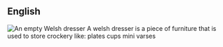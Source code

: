 ==English==
[[Image:Dresser_(PSF).png|thumb|An empty Welsh dresser]]
A welsh dresser is a piece of furniture that is used to store crockery like:
plates
cups
mini varses